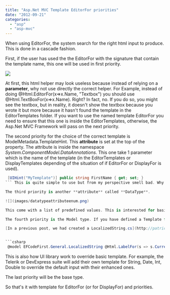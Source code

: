 ```yaml
---
title: "Asp.Net MVC Template EditorFor priorities"
date: "2012-09-21"
categories: 
  - "asp"
  - "asp-mvc"
---
```


When using EditorFor, the system search for the right html input to produce. This is done in a cascade fashion.

First, if the user has used the the EditorFor with the signature that contain the template name, this one will be used in first priority.

![](images/EditorForSignatureWithTemplateName-400x91.png)

At first, this html helper may look useless because instead of relying on a **parameter**, why not use directly the correct helper. For Example, instead of doing @Html.EditorFor(x=>x.Name, "Textbox") you should use @Html.TextBoxFor(x=>x.Name). Right? In fact, no. If you do so, you might see the textbox, but in reality, it doesn't show the textbox because you wrote it but more because it hasn't found the template in the EditorTemplates folder. If you want to use the named template EditorFor you need to ensure that this one is inside the EditorTemplates, otherwise, the Asp.Net MVC Framework will pass on the next priority.

The second priority for the choice of the correct template is ModelMetadata.TemplateHint. This **attribute** is set at the top of the property. The attribute is inside the namespace _System.ComponentModel.DataAnnotations_. This one take 1 parameter which is the name of the template (in the EditorTemplates or DisplayTemplates depending of the situation of if EditorFor or DisplayFor is used). 
```csharp
 [UIHint("MyTemplate")] public string FirstName { get; set; } 
``` This is quite simple to use but from my perspective smell bad. Why would you want to setup a UI element inside the model. It breaks the separation of concern (SOC). The model shouldn't care about how it will be represented. It would be better to specify the type of the data instead which is the third priority. Keep in mind that it's okay to use UIHint in the scenario that you are using ViewModel and not directly the Model.

The third priority is another **attribute** called **DataType**.

![](images/datatypeattributeenum.png)

This come with a list of predefined values. This is interested for basic type and you can define a template for each of those type inside EditorTemplates and DisplayTemplates folder. The separation of concern is respected because the model only specify the type of its property and not how they will be represented.

The fourth priority is the Model type. If you have defined a Template for one of your class, this one will be used automatically.

[In a previous post, we had created a LocalizedString.cs](http://patrickdesjardins.com/blog/how-to-have-localized-string-with-mvc-and-entity-framework "How to have localized string with MVC and Entity Framework") which is displayed depending of the user culture differently. It requires to have its template. This is done by adding inside EditorTemplates a template that define the type.


```csharp
 @model EFCodeFirst.General.LocalizedString @Html.LabelFor(s => s.Current) 
```

This is also how UI library work to override basic template. For example, the Telerik or DevExpress suite will add their own template for String, Date, Int, Double to override the default input with their enhanced ones.

The last priority will be the base type.

So that's it with template for EditorFor (or for DisplayFor) and priorities.
